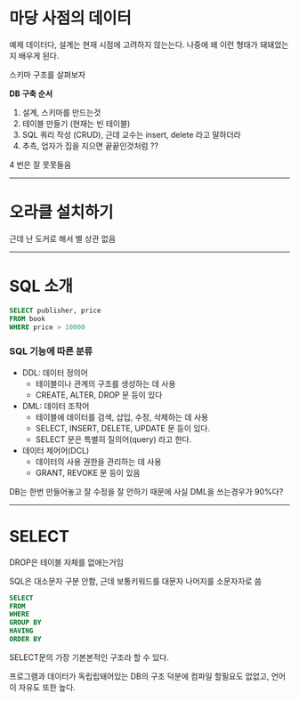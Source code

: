 # 마당 사점의 데이터
예제 데이터다, 설계는 현재 시점에 고려하지 않는는다. 나중에 왜 이런 형태가 돼돼었는지 배우게 된다.

스키마 구조를 살펴보자

**DB 구축 순서**
1. 설계, 스키마를 만드는것
2. 테이블 만들기 (현재는 빈 테이블)
3. SQL 쿼리 작성 (CRUD), 근데 교수는 insert, delete 라고 말하더라
4. 추측, 업자가 집을 지으면 끝끝인것처럼 ??

4 번은 잘 못못들음


***
# 오라클 설치하기
근데 난 도커로 해서 별 상관 없음

***

# SQL 소개

```SQL
SELECT publisher, price
FROM book
WHERE price > 10000
```

### SQL 기능에 따른 분류
* DDL: 데이터 정의어
    * 테이블이나 관계의 구조를 생성하는 데 사용
    * CREATE, ALTER, DROP 문 등이 있다
* DML: 데이터 조작어
    * 테이블에 데이터를 검색, 삽입, 수정, 삭제하는 데 사용
    * SELECT, INSERT, DELETE, UPDATE 문 등이 있다.
    * SELECT 문은 특별히 질의어(query) 라고 한다.
* 데이터 제어어(DCL)
    * 데이터의 사용 권한을 관리하는 데 사용
    * GRANT, REVOKE 문 등이 있음

DB는 한번 만들어놓고 잘 수정을 잘 안하기 때문에 사실 DML을 쓰는경우가 90%다?

***

# SELECT
DROP은 테이블 자체를 없애는거임

SQL은 대소문자 구분 안함, 근데 보통키워드를 대문자 나머지를 소문자자로 씀

```SQL
SELECT
FROM
WHERE
GROUP BY
HAVING
ORDER BY
```
SELECT문의 가장 기본본적인 구조라 할 수 있다.

프로그램과 데이터가 독립립돼어있는 DB의 구조 덕분에 컴파일 할필요도 없없고, 언어이 자유도 또한 높다.


